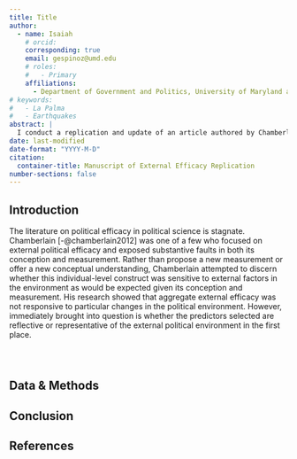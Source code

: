 ```yaml
---
title: Title
author:
  - name: Isaiah
    # orcid: 
    corresponding: true
    email: gespinoz@umd.edu
    # roles:
    #   - Primary 
    affiliations:
      - Department of Government and Politics, University of Maryland at College Park
# keywords:
#   - La Palma
#   - Earthquakes
abstract: |
  I conduct a replication and update of an article authored by Chamberlain in 2012 where he conducted an analysis of aggregate external political efficacy over time in relation to particular predictors.    
date: last-modified
date-format: "YYYY-M-D"
citation:
  container-title: Manuscript of External Efficacy Replication
number-sections: false
---
```


## Introduction

The literature on political efficacy in political science is stagnate. Chamberlain [-@chamberlain2012] was one of a few who focused on external political efficacy and exposed substantive faults in both its conception and measurement. Rather than propose a new measurement or offer a new conceptual understanding, Chamberlain attempted to discern whether this individual-level construct was sensitive to external factors in the environment as would be expected given its conception and measurement. His research showed that aggregate external efficacy was not responsive to particular changes in the political environment. However, immediately brought into question is whether the predictors selected are reflective or representative of the external political environment in the first place. 



```r

```

```r
```

```r
```


## Data & Methods {#sec-data-methods}

## Conclusion

## References {.unnumbered}

:::{#refs}

:::